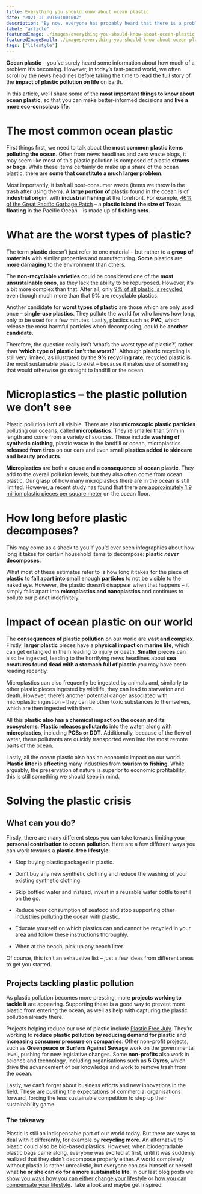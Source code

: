 ```yaml
---
title: Everything you should know about ocean plastic
date: "2021-11-09T00:00:00Z"
description: "By now, everyone has probably heard that there is a problem with plastic in the ocean. The fact is that our oceans are drowning in plastic waste. From fishing nets to packaging waste to tiny particles invisible to the naked eye. Virtually everything that our modern society has produced in terms of plastic products can be found in the oceans. One of the reasons we're looking at this very topic in this blog post and taking a look at why not all plastic is the same."
label: "article"
featuredImage: ./images/everything-you-should-know-about-ocean-plastic.jpg
featuredImageSmall: ./images/everything-you-should-know-about-ocean-plastic.jpg
tags: ["lifestyle"]
---
```



**Ocean plastic** – you’ve surely heard some information about how much of a problem it’s becoming. However, in today’s fast-paced world, we often scroll by the news headlines before taking the time to read the full story of the **impact of plastic pollution on life** on Earth.

In this article, we’ll share some of the **most important things to know about ocean plastic**, so that you can make better-informed decisions and **live a more eco-conscious life**.

# The most common ocean plastic

<ImageContainer
  img1={imgCommonplastic}
  alt1="Straws and plastic bags pollute the world's oceans, but they are not the greatest evil."
  caption1="Straws and plastic bags pollute the world's oceans, but they are not the greatest evil (©John Cameron/Unsplash)"
/>

First things first, we need to talk about the **most common plastic items polluting the ocean**. Often from news headlines and zero waste blogs, it may seem like most of this plastic pollution is composed of plastic **straws or bags**. While these items certainly do make up a share of the ocean plastic, there are **some that constitute a much larger problem**.

Most importantly, it isn’t all post-consumer waste (items we throw in the trash after using them). A **large portion of plastic** found in the ocean is of **industrial origin**, with **industrial fishing** at the forefront. For example, [46% of the Great Pacific Garbage Patch](https://www.seashepherdglobal.org/latest-news/marine-debris-plastic-fishing-gear/) – a **plastic island the size of Texas floating** in the Pacific Ocean – is made up of **fishing nets**.

# What are the worst types of plastic?

<ImageContainer
  img1={imgWorstplastic}
  alt1="Only 9% of all plastic is recycled."
  caption1="Only 9% of all plastic is recycled (©Angela Compagnone/Unsplash)"
/>

The term **plastic** doesn’t just refer to one material – but rather to a **group of materials** with similar properties and manufacturing. **Some** plastics are **more damaging** to the environment than others.

The **non-recyclable varieties** could be considered one of the **most unsustainable ones**, as they lack the ability to be repurposed. However, it’s a bit more complex than that. After all, only [9% of all plastic is recycled](https://www.nationalgeographic.com/news/2017/07/plastic-produced-recycling-waste-ocean-trash-debris-environment/), even though much more than that 9% are recyclable plastics.

Another candidate for **worst types of plastic** are those which are only used once – **single-use plastics**. They pollute the world for who knows how long, only to be used for a few minutes. Lastly, plastics such as **PVC**, which release the most harmful particles when decomposing, could be **another candidate**.

Therefore, the question really isn’t ‘what’s the worst type of plastic?’, rather than **‘which type of plastic isn’t the worst?’**. Although **plastic** recycling is still very limited, as illustrated by the **9% recycling rate**, recycled plastic is the most sustainable plastic to exist – because it makes use of something that would otherwise go straight to landfill or the ocean.

# Microplastics – the plastic pollution we don’t see

<ImageContainer
  img1={imgUnseenplastic}
  alt1="The plastic you can't see: there are about 1.9 million pieces of plastic per square meter on the ocean floor."
  caption1="The plastic you can't see: there are about 1.9 million pieces of plastic per square meter on the ocean floor (©Soren Funk/Unsplash)"
/>

Plastic pollution isn’t all visible. There are also **microscopic plastic particles** polluting our oceans, called **microplastics**. They’re smaller than 5mm in length and come from a variety of sources. These include **washing of synthetic clothing**, plastic waste in the landfill or ocean, microplastics **released from tires** on our cars and even **small plastics added to skincare and beauty products**.

**Microplastics** are both a **cause and a consequence** of **ocean plastic**. They add to the overall pollution levels, but they also often come from ocean plastic. Our grasp of how many microplastics there are in the ocean is still limited. However, a recent study has found that there are [approximately 1.9 million plastic pieces per square meter](https://www.bbc.com/news/science-environment-52489126) on the ocean floor.

# How long before plastic decomposes?

<ImageContainer
  img1={imgDecomposeplastic}
  alt1="Plastic bottles last a particularly long time, sometimes taking 450 years to crush, but never decompose."
  caption1="Plastic bottles last a particularly long time, sometimes taking 450 years to crush, but never decompose (©Nariman Mesharrafa/Unsplash)"
/>

This may come as a shock to you if you’d ever seen infographics about how long it takes for certain household items to decompose: **plastic _never_ decomposes**.

What most of these estimates refer to is how long it takes for the piece of **plastic** to **fall apart into small** enough **particles** to not be visible to the naked eye. However, the plastic doesn’t disappear when that happens – it simply falls apart into **microplastics and nanoplastics** and continues to pollute our planet indefinitely.

# Impact of ocean plastic on our world

<ImageContainer
  img1={imgImpactoceanplastic}
  alt1="Plastic waste kills around one million seabirds every year."
  caption1="Plastic waste kills around one million seabirds every year (©Tim Mossholde/Unsplash)"
/>

The **consequences of plastic pollution** on our world are **vast and complex**. Firstly, **larger plastic** pieces have a **physical impact on marine life**, which can get entangled in them leading to injury or death. **Smaller pieces** can also be ingested, leading to the horrifying news headlines about **sea creatures found dead with a stomach full of plastic** you may have been reading recently.

Microplastics can also frequently be ingested by animals and, similarly to other plastic pieces ingested by wildlife, they can lead to starvation and death. However, there’s another potential danger associated with microplastic ingestion – they can tie other toxic substances to themselves, which are then ingested with them.

All this **plastic also has a chemical impact on the ocean and its ecosystems**. **Plastic releases pollutants** into the water, along with **microplastics**, including **PCBs or DDT**. Additionally, because of the flow of water, these pollutants are quickly transported even into the most remote parts of the ocean.

Lastly, all the ocean plastic also has an economic impact on our world. **Plastic litter** is **affecting** many industries from **tourism to fishing**. While arguably, the preservation of nature is superior to economic profitability, this is still something we should keep in mind.

# Solving the plastic crisis

<ImageContainer
  img1={imgPlasticfree}
  alt1="The path to a plastic-free life is not easy, but you can make a big difference with small steps, such as always carrying a cloth bag instead of choosing plastic bags."
  caption1="The path to a plastic-free life is not easy, but you can make a big difference with small steps, such as always carrying a cloth bag instead of choosing plastic bags (©Mathilde Langevin/Unsplash)"
/>

## What can you do?

Firstly, there are many different steps you can take towards limiting your **personal contribution to ocean pollution**. Here are a few different ways you can work towards a **plastic-free lifestyle**:

- Stop buying plastic packaged in plastic.

- Don’t buy any new synthetic clothing and reduce the washing of your existing synthetic clothing.

- Skip bottled water and instead, invest in a reusable water bottle to refill on the go.

- Reduce your consumption of seafood and stop supporting other industries polluting the ocean with plastic.

- Educate yourself on which plastics can and cannot be recycled in your area and follow these instructions thoroughly.

- When at the beach, pick up any beach litter.

Of course, this isn’t an exhaustive list – just a few ideas from different areas to get you started.

## Projects tackling plastic pollution

<ImageContainer
  img1={imgPlasticprojects}
  alt1="The elimination of marine litter, one of the main objectives of most organizations that have declared war on plastic."
  caption1="The elimination of marine litter, one of the main objectives of most organizations that have declared war on plastic (©Ocg/Unsplash)"
/>

As plastic pollution becomes more pressing, more **projects working to tackle it** are appearing. Supporting these is a good way to prevent more plastic from entering the ocean, as well as help with capturing the plastic pollution already there.

Projects helping reduce our use of plastic include [Plastic Free July](https://www.plasticfreejuly.org/). They’re working to **reduce plastic pollution by reducing demand for plastic** and **increasing consumer pressure on companies**. Other non-profit projects, such as **Greenpeace or Surfers Against Sewage** work on the governmental level, pushing for new legislative changes. Some **non-profits** also work in science and technology, including organisations such as **5 Gyres**, which drive the advancement of our knowledge and work to remove trash from the ocean.

Lastly, we can’t forget about business efforts and new innovations in the field. These are pushing the expectations of commercial organisations forward, forcing the less sustainable competition to step up their sustainability game.

### The takeawy

Plastic is still an indispensable part of our world today. But there are ways to deal with it differently, for example by **recycling more**. An alternative to plastic could also be bio-based plastics. However, when biodegradable plastic bags came along, everyone was excited at first, until it was suddenly realized that they didn't decompose properly either. A world completely without plastic is rather unrealistic, but everyone can ask himself or herself what **he or she can do for a more sustainable life**. In our last blog posts we [show you ways how you can either change your lifestyle](https://secondwavesurfing.com/blog/zero-waste-upcycling-recycling-composting-how-to-incorporate-them-into-your-lifestyle) or [how you can compensate your lifestyle](https://secondwavesurfing.com/blog/the-ultimate-guide-to-carbon-offsetting-your-lifestyle). Take a look and maybe get inspired.
